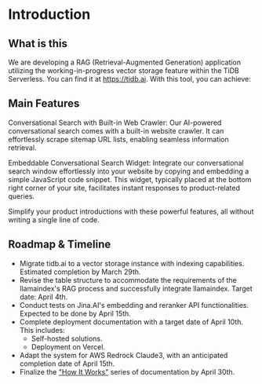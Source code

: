 # Introduction


## What is this

We are developing a RAG (Retrieval-Augmented Generation) application utilizing the working-in-progress vector storage feature within the TiDB Serverless. You can find it at https://tidb.ai. With this tool, you can achieve:


## Main Features

Conversational Search with Built-in Web Crawler: Our AI-powered conversational search comes with a built-in website crawler. It can effortlessly scrape sitemap URL lists, enabling seamless information retrieval.

Embeddable Conversational Search Widget: Integrate our conversational search window effortlessly into your website by copying and embedding a simple JavaScript code snippet. This widget, typically placed at the bottom right corner of your site, facilitates instant responses to product-related queries.

Simplify your product introductions with these powerful features, all without writing a single line of code.


## Roadmap & Timeline

* Migrate tidb.ai to a vector storage instance with indexing capabilities. Estimated completion by March 29th.
* Revise the table structure to accommodate the requirements of the llamaindex's RAG process and successfully integrate llamaindex. Target date: April 4th.
* Conduct tests on Jina.AI's embedding and reranker API functionalities. Expected to be done by April 15th.
* Complete deployment documentation with a target date of April 10th. This includes:
  * Self-hosted solutions.
  * Deployment on Vercel.
* Adapt the system for AWS Redrock Claude3, with an anticipated completion date of April 15th.
* Finalize the ["How It Works"](https://tidb.ai/blog) series of documentation by April 30th.
